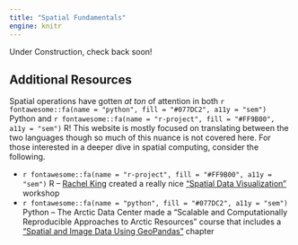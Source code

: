 ```yaml
---
title: "Spatial Fundamentals"
engine: knitr
---
```


Under Construction, check back soon!






## Additional Resources

Spatial operations have gotten _at ton_ of attention in both `r fontawesome::fa(name = "python", fill = "#077DC2", a11y = "sem")` [Python]{.py} and `r fontawesome::fa(name = "r-project", fill = "#FF9B00", a11y = "sem")` [R]{.r}! This website is mostly focused on translating between the two languages though so much of this nuance is not covered here. For those interested in a deeper dive in spatial computing, consider the following.

- `r fontawesome::fa(name = "r-project", fill = "#FF9B00", a11y = "sem")` [R]{.r} -- [Rachel King](https://github.com/king0708) created a really nice ["Spatial Data Visualization"](https://github.com/king0708/spatial-data-viz) workshop
- `r fontawesome::fa(name = "python", fill = "#077DC2", a11y = "sem")` [Python]{.py} -- The Arctic Data Center made a "Scalable and Computationally Reproducible Approaches to Arctic Resources" course that includes a ["Spatial and Image Data Using GeoPandas"](https://learning.nceas.ucsb.edu/2023-03-arctic/sections/geopandas.html#calculate-total-distance-per-fishing-area) chapter
